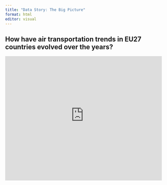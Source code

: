 ```yaml
---
title: "Data Story: The Big Picture"
format: html
editor: visual
---
```


## How have air transportation trends in EU27 countries evolved over the years?

<iframe height="400" width="100%" frameborder="no" src="https://wongzixin-finalproject.shinyapps.io/shinyfinalproject/">

</iframe>
